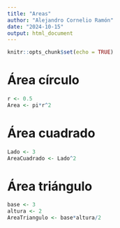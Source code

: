 ```yaml
---
title: "Areas"
author: "Alejandro Cornelio Ramón"
date: "2024-10-15"
output: html_document
---
```


```r
knitr::opts_chunk$set(echo = TRUE)
```

# Área círculo

```r
r <- 0.5
Area <- pi*r^2
```

# Área cuadrado

```r
Lado <- 3
AreaCuadrado <- Lado^2
```

# Área triángulo 

```r
base <- 3
altura <- 2
AreaTriangulo <- base*altura/2
```



